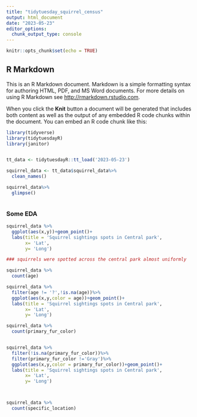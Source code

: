 ```yaml
---
title: "tidytuesday_squirrel_census"
output: html_document
date: "2023-05-23"
editor_options: 
  chunk_output_type: console
---
```


```r
knitr::opts_chunk$set(echo = TRUE)
```

## R Markdown

This is an R Markdown document. Markdown is a simple formatting syntax for authoring HTML, PDF, and MS Word documents. For more details on using R Markdown see <http://rmarkdown.rstudio.com>.

When you click the **Knit** button a document will be generated that includes both content as well as the output of any embedded R code chunks within the document. You can embed an R code chunk like this:

```r

library(tidyverse)
library(tidytuesdayR)
library(janitor)


tt_data <- tidytuesdayR::tt_load('2023-05-23')

squirrel_data <- tt_data$squirrel_data%>%
  clean_names()

squirrel_data%>%
  glimpse()



```


### Some EDA


```r

squirrel_data %>%
  ggplot(aes(x,y))+geom_point()+
  labs(title = 'Squirrel sightings spots in Central park',
       x= 'Lat',
       y= 'Long')

### squirrels were spotted across the central park almost uniformly 

squirrel_data %>%
  count(age)

squirrel_data %>%
  filter(age != '?',!is.na(age))%>%
  ggplot(aes(x,y,color = age))+geom_point()+
  labs(title = 'Squirrel sightings spots in Central park',
       x= 'Lat',
       y= 'Long')

squirrel_data %>%
  count(primary_fur_color)


squirrel_data %>%
  filter(!is.na(primary_fur_color))%>%
  filter(primary_fur_color !='Gray')%>%
  ggplot(aes(x,y,color = primary_fur_color))+geom_point()+
  labs(title = 'Squirrel sightings spots in Central park',
       x= 'Lat',
       y= 'Long')



squirrel_data %>%
  count(specific_location)




```

